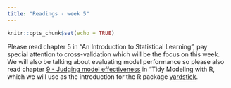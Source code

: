 ```yaml
---
title: "Readings - week 5"
---
```


```r
knitr::opts_chunk$set(echo = TRUE)
```

Please read chapter 5 in "An Introduction to Statistical Learning", pay special attention to cross-validation which will be the focus on this week. We will also be talking about evaluating model performance so please also read chapter [9 - Judging model effectiveness](https://www.tmwr.org/performance.html) in "Tidy Modeling with R, which we will use as the introduction for the R package [yardstick](https://yardstick.tidymodels.org/).

